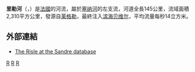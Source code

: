 {{noteTA
|G1=法国地名
|G2=单位
}}
{{Infobox river
  | name              = 里勒河
  | native_name       = Risle
  | image             = Le Noyer-en-Ouche-La Risle.JPG
  | image_caption     = [[乌什地区勒努瓦耶|乌什地区勒努瓦耶]]附近的里勒河
  | map               = Risle.png
  | source1_location  = [[诺曼底大区|诺曼底]] 
  | mouth_location    = [[塞纳河|塞纳河]]
  | mouth_coordinates = {{coord|49|26|19|N|0|22|21|E|name=Seine-Risle|display=inline,title}}
  | progression       = {{RSeine}}
  | subdivision_type1 = [[世界政區索引|国家]]
  | subdivision_name1 = {{FR}}
  | length            = {{convert|145|km|abbr=on}}
  | source1_elevation = 
  | discharge1_avg    = {{convert|14|m3/s|abbr=on}}
  | basin_size        = {{convert|2,310|km2|abbr=on}}
}}
'''里勒河'''（{{lang-fr|Risle}}，{{IPA-fr|ʁil}}）是[[法國|法國]]的河流，屬於[[塞纳河|塞纳河]]的左支流，河道全長145公里，流域面積2,310平方公里，發源自[[莱格勒|莱格勒]]，最終注入[[滨海贝维尔|滨海贝维尔]]，平均流量每秒14立方米。

==外部連結==
*[http://sandre.eaufrance.fr/app/chainage/courdo/htm/H6--0200.php?cg=H6--0200 The Risle at the Sandre database] {{Wayback|url=http://sandre.eaufrance.fr/app/chainage/courdo/htm/H6--0200.php?cg=H6--0200 |date=20190630192446 }}

{{France-geo-stub}}
[[Category:法國河流|R]]
[[Category:奥恩省河流|R]]
[[Category:厄尔省河流|R]]
